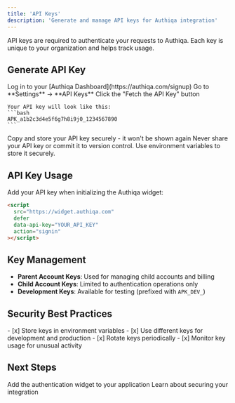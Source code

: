 ```yaml
---
title: 'API Keys'
description: 'Generate and manage API keys for Authiqa integration'
---
```


API keys are required to authenticate your requests to Authiqa. Each key is unique to your organization and helps track usage.

## Generate API Key

<Steps>
  <Step title="Access Dashboard">
    Log in to your [Authiqa Dashboard](https://authiqa.com/signup)
  </Step>

  <Step title="Navigate to API Settings">
    Go to **Settings** → **API Keys**
  </Step>

  <Step title="Get Your API Key">
    Click the "Fetch the API Key" button
    
    Your API key will look like this:
    ```bash
    APK_a1b2c3d4e5f6g7h8i9j0_1234567890
    ```
  </Step>

  <Step title="Save Key Securely">
    Copy and store your API key securely - it won't be shown again
  </Step>
</Steps>

<Warning>
  Never share your API key or commit it to version control. Use environment variables to store it securely.
</Warning>

## API Key Usage

Add your API key when initializing the Authiqa widget:

```html
<script
  src="https://widget.authiqa.com"
  defer
  data-api-key="YOUR_API_KEY"
  action="signin"
></script>
```


## Key Management

- **Parent Account Keys**: Used for managing child accounts and billing
- **Child Account Keys**: Limited to authentication operations only
- **Development Keys**: Available for testing (prefixed with `APK_DEV_`)

## Security Best Practices

<Check>
  - [x] Store keys in environment variables
  - [x] Use different keys for development and production
  - [x] Rotate keys periodically
  - [x] Monitor key usage for unusual activity
</Check>

## Next Steps

<CardGroup cols={2}>
  <Card
    title="Install Widget"
    icon="code"
    href="/getting-started/widget-installation"
  >
    Add the authentication widget to your application
  </Card>
  <Card
    title="Security Guide"
    icon="shield-check"
    href="/features/security"
  >
    Learn about securing your integration
  </Card>
</CardGroup>